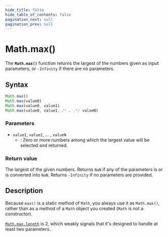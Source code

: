 ```yaml
---
hide_title: false
hide_table_of_contents: false
pagination_next: null
pagination_prev: null
---
```

# Math.max()

The **`Math.max()`** function returns the largest of the numbers given as input parameters, or `-Infinity` if there are no parameters.

## Syntax

```js
Math.max()
Math.max(value0)
Math.max(value0, value1)
Math.max(value0, value1, /* … ,*/ valueN)
```

### Parameters

- `value1`, `value2`, … , `valueN`
  - : Zero or more numbers among which the largest value will be selected and returned.

### Return value

The largest of the given numbers. Returns `NaN` if any of the parameters is or is converted into `NaN`. Returns `-Infinity` if no parameters are provided.

## Description

Because `max()` is a static method of `Math`, you always use it as `Math.max()`, rather than as a method of a `Math` object you created (`Math` is not a constructor).

[`Math.max.length`](../Function/prototype/length.mdx) is 2, which weakly signals that it's designed to handle at least two parameters.
